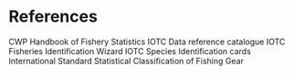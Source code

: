 # References

CWP Handbook of Fishery Statistics
IOTC Data reference catalogue
IOTC Fisheries Identification Wizard
IOTC Species Identification cards 
International Standard Statistical Classification of Fishing Gear
